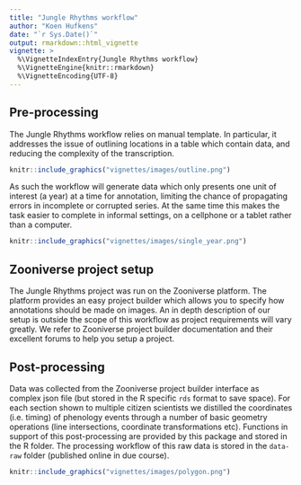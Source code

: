 ```yaml
---
title: "Jungle Rhythms workflow"
author: "Koen Hufkens"
date: "`r Sys.Date()`"
output: rmarkdown::html_vignette
vignette: >
  %\VignetteIndexEntry{Jungle Rhythms workflow}
  %\VignetteEngine{knitr::rmarkdown}
  %\VignetteEncoding{UTF-8}
---
```


## Pre-processing

The Jungle Rhythms workflow relies on manual template. In particular, it addresses the issue of outlining locations in a table which contain data, and reducing the complexity of the transcription. 

```r
knitr::include_graphics("vignettes/images/outline.png")
```
As such the workflow will generate data which only presents one unit of interest (a year) at a time for annotation, limiting the chance of propagating errors in incomplete or corrupted series. At the same time this makes the task easier to complete in informal settings, on a cellphone or a tablet rather than a computer.

```r
knitr::include_graphics("vignettes/images/single_year.png")
```

## Zooniverse project setup

The Jungle Rhythms project was run on the Zooniverse platform. The platform provides an easy project builder which allows you to specify how annotations should be made on images. An in depth description of our setup is outside the scope of this workflow as project requirements will vary greatly. We refer to Zooniverse project builder documentation and their excellent forums to help you setup a project.

## Post-processing

Data was collected from the Zooniverse project builder interface as complex json file (but stored in the R specific `rds` format to save space). For each section shown to multiple citizen scientists we distilled the coordinates (i.e. timing) of phenology events through a number of basic geometry operations (line intersections, coordinate transformations etc). Functions in support of this post-processing are provided by this package and stored in the R folder. The processing workflow of this raw data is stored in the `data-raw` folder (published online in due course).

```r
knitr::include_graphics("vignettes/images/polygon.png")
```




